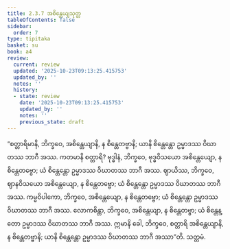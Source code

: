 ```yaml
---
title: 2.3.7 အစိန္တေယျသုတ္တ
tableOfContents: false
sidebar:
  order: 7
type: tipitaka
basket: su
book: a4
review:
  current: review
  updated: '2025-10-23T09:13:25.415753'
  updated_by: ''
  notes: ''
  history:
  - state: review
    date: '2025-10-23T09:13:25.415753'
    updated_by: ''
    notes: ''
    previous_state: draft
---
```



<ReviewStatus review={frontmatter.review} showDetails={true} />

<HypothesisAnnotation frontmatter={frontmatter} />

<DynamicBreadcrumb />

<Division number="77" book="a4" e="ch" v="15" p="392">

<Paragraph number="548" book="a4">
“စတ္တာရိမာနိ, ဘိက္ခဝေ, အစိန္တေယျာနိ, န စိန္တေတဗ္ဗာနိ; ယာနိ စိန္တေန္တော ဥမ္မာဒဿ ဝိဃာတဿ ဘာဂီ အဿ. ကတမာနိ စတ္တာရိ? ဗုဒ္ဓါနံ, ဘိက္ခဝေ, ဗုဒ္ဓဝိသယော အစိန္တေယျော, န စိန္တေတဗ္ဗော; ယံ စိန္တေန္တော ဥမ္မာဒဿ ဝိဃာတဿ ဘာဂီ အဿ. ဈာယိဿ, ဘိက္ခဝေ, ဈာနဝိသယော အစိန္တေယျော, န စိန္တေတဗ္ဗော; ယံ စိန္တေန္တော ဥမ္မာဒဿ ဝိဃာတဿ ဘာဂီ အဿ. ကမ္မဝိပါကော, ဘိက္ခဝေ, အစိန္တေယျော, န စိန္တေတဗ္ဗော; ယံ စိန္တေန္တော ဥမ္မာဒဿ ဝိဃာတဿ ဘာဂီ အဿ. လောကစိန္တာ, ဘိက္ခဝေ, အစိန္တေယျာ, န စိန္တေတဗ္ဗာ; ယံ စိန္တေန္တော ဥမ္မာဒဿ ဝိဃာတဿ ဘာဂီ အဿ. ဣမာနိ ခေါ, ဘိက္ခဝေ, စတ္တာရိ အစိန္တေယျာနိ, န စိန္တေတဗ္ဗာနိ; ယာနိ စိန္တေန္တော ဥမ္မာဒဿ ဝိဃာတဿ ဘာဂီ အဿာ”တိ.

</Paragraph>
</Division>

<Paragraph number="549" type="center" book="a4">
သတ္တမံ.
</Paragraph>